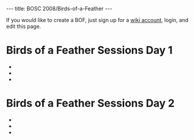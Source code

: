 ---
title: BOSC 2008/Birds-of-a-Feather
---

If you would like to create a BOF, just sign up for a [[Special:Userlogin| wiki account]], login, and edit this page. 

=Birds of a Feather Sessions Day 1=
*
*
*

=Birds of a Feather Sessions Day 2=
*
*
*